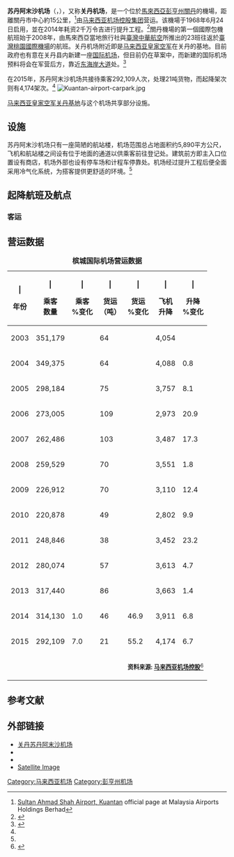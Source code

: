 {{Infobox airport
| name = 苏丹阿末沙机场暨关丹皇家空军基地<br>Sultan Ahmad Shah Airport / RMAF Kuantan
| nativename = Lapangan Terbang Sultan Ahmad Shah / TUDM Kuantan
| image = Sultan Ahmad Shah Airport.jpg
| image-width = 200
| IATA = KUA
| ICAO = WMKD
| type = 军用/民用
| owner = [[国库控股|国库控股]]（[[马来西亚政府|马来西亚政府]]）
| operator = [[马来西亚武装部队|马来西亚武装部队]]和[[马来西亚机场控股|马来西亚机场控股]]（MAHB）
| city-served = [[关丹|关丹]]
| location = [[马来西亚|马来西亚]][[彭亨州|彭亨州]][[关丹|关丹]]
| hub =
| timezone = [[马来西亚标准时间|马来西亚标准时间]]
| utc = [[UTC+08:00|东八区]]
| elevation-f = 58
| elevation-m = 
| coordinates = {{coord|03|46|11|N|103|12|34|E|region:MY|display=inline,title}}
| website =
| pushpin_map = Malaysia West
| pushpin_map_caption = 机场于[[马来西亚半岛|马来西亚半岛]]的位置
| pushpin_label = WMKD
| r1-number = 18/36
| r1-length-m = 2,804
| r1-surface = [[沥青|沥青]]
| metric-rwy = y
| stat1-header = 客运量
| stat1-data = 292,109人次（{{decrease}} 7.0%）
| stat-year = 2015
| footnotes = 来源：官网<ref name="malaysiaairports.com.my">{{cite web|url=http://www.malaysiaairports.com.my/index.php?option=com_content&view=article&id=12&Itemid=71|title=Malaysia Airports|work=www.malaysiaairports.com.my|access-date=2011-10-16|archive-date=2018-09-29|archive-url=https://web.archive.org/web/20180929163010/http://www.malaysiaairports.com.my/index.php?option=com_content&view=article&id=12&Itemid=71|dead-url=no}}</ref><br>马来西亚[[航行资料汇编|航行资料汇编]]<ref name=AIP>[http://aip.dca.gov.my/aip%20pdf/AD/AD2/WMKD/WMKD-Kuantan%20Airport.pdf WMKD – KUANTAN AIRPORT] {{Wayback|url=http://aip.dca.gov.my/aip%20pdf/AD/AD2/WMKD/WMKD-Kuantan%20Airport.pdf |date=20131227212845 }} at Department of Civil Aviation Malaysia</ref>
| stat2-header = 货运量
| stat2-data = 21吨（{{decrease}} 55.2%）
| stat3-header = 航运量
| stat3-data = 4,174架次（{{increase}} 6.7%）
}}

'''苏丹阿末沙机场'''（{{lang-ms|Lapangan Terbang Sultan Ahmad Shah}}，{{airport codes|KUA|WMKD}}），又称'''关丹机场'''，是一个位於[[馬來西亞|馬來西亞]][[彭亨州|彭亨州]][[關丹|關丹]]的機場，距離關丹市中心約15公里，<ref>[http://www.malaysiaairports.com.my/index.php?option=com_content&view=article&id=12&Itemid=76 Sultan Ahmad Shah Airport, Kuantan] {{Wayback|url=http://www.malaysiaairports.com.my/index.php?option=com_content&view=article&id=12&Itemid=76 |date=20170831221012 }} official page at Malaysia Airports Holdings Berhad</ref>由[[马来西亚机场控股集团|马来西亚机场控股集团]]营运。该機場于1968年6月24日启用，並在2014年耗资2千万令吉进行提升工程。<ref name="enanyang.my">{{Cite web |url=http://www.enanyang.my/news/20140726/%E8%BF%8E%E5%90%88%E5%9B%BD%E9%99%85%E9%9C%80%E6%B1%82-2%E5%8D%83%E4%B8%87%E6%8F%90%E5%8D%87%E5%85%B3%E4%B8%B9%E6%9C%BA%E5%9C%BA |title=存档副本 |access-date=2022-02-09 |archive-date=2019-06-29 |archive-url=https://web.archive.org/web/20190629062902/http://www.enanyang.my/news/20140726/%e8%bf%8e%e5%90%88%e5%9b%bd%e9%99%85%e9%9c%80%e6%b1%82-2%e5%8d%83%e4%b8%87%e6%8f%90%e5%8d%87%e5%85%b3%e4%b8%b9%e6%9c%ba%e5%9c%ba/ |dead-url=yes }}</ref>關丹機場的第一個國際包機航班始于2008年，由馬來西亞當地旅行社與[[臺灣|臺灣]][[中華航空|中華航空]]所推出的23班往返於[[臺灣桃園國際機場|臺灣桃園國際機場]]的航班。关丹机场附近即是[[马来西亚皇家空军|马来西亚皇家空军]]在关丹的基地。目前政府也有意在关丹县内新建一座[[国际机场|国际机场]]，但目前仍在草案中，而新建的国际机场预料将会在军营后方，靠近[[东海岸大道|东海岸大道]]处。<ref>{{cite web|url=http://www.sinchew.com.my/node/1661846|title=2035年关丹县地方发展草图．关丹未来国际机场．坐落班珍？|date=2017-07-12|publisher=|access-date=2017-08-31|archive-date=2019-06-09|archive-url=https://web.archive.org/web/20190609152454/http://www.sinchew.com.my/node/1661846|dead-url=no}}</ref>

在2015年，苏丹阿末沙机场共接待乘客292,109人次，处理21吨货物，而起降架次则有4,174架次。<ref name="malaysiaairports.com.my"/>
[[Image:Kuantan-airport-carpark.jpg|thumb]]

[[马来西亚皇家空军关丹基地|马来西亚皇家空军关丹基地]]与这个机场共享部分设施。

==设施==
苏丹阿末沙机场只有一座简陋的航站楼，机场范围总占地面积约5,890平方公尺，飞机和航站楼之间设有位于地面的通道以供乘客前往登记处。建筑前方即主入口位置设有商店，机场外部也设有停车场和计程车停靠处。机场经过提升工程后便全面采用冷气化系统，为搭客提供更舒适的环境。<ref name="enanyang.my"/>

==起降航班及航点==
===客运===
{{Airport-dest-list
| {{flagicon|MYS}} [[馬來西亞國際航空|馬來西亞航空]] | [[吉隆坡国际机场|吉隆坡－国际]]
| {{flagicon|MYS}} [[亞洲航空|亞洲航空]] | [[吉隆坡国际机场|吉隆坡－国际]]
| {{flagicon|MYS}} [[馬印航空|馬印航空]] | [[苏丹依斯迈布特拉机场|哥打峇魯]]（2019年7月26日開辦）
| {{flagicon|MYS}} [[飞萤航空|飞萤航空]] | [[檳城國際機場|檳城]]
| {{flagicon|SIN}} [[酷航|酷航]] | [[新加坡樟宜机场|新加坡]]<ref>{{cite web|url=http://www.theindependent.sg/scoot-to-kick-off-brand-new-malaysian-destinations/|title=Scoot to kick off brand new Malaysian destinations - The Independent|first=WorldFuture|last=TV|work=www.theindependent.sg|access-date=2017-08-31|archive-date=2021-01-22|archive-url=https://web.archive.org/web/20210122002255/https://theindependent.sg/scoot-to-kick-off-brand-new-malaysian-destinations/|dead-url=no}}</ref><ref>{{cite web|url=http://ufood.orientaldaily.com.my/article/208373|title=酷航开辟新航线 关丹古晋出发有优惠 - U玩食|publisher=|access-date=2017-08-31|archive-date=2019-12-31|archive-url=https://web.archive.org/web/20191231153545/http://ufood.orientaldaily.com.my/article/208373|dead-url=no}}</ref><ref>{{cite web|url=http://www.sinchew.com.my/node/1673072|title=每周4趟空巴载客．狮城酷航明年飞关丹|date=2017-08-16|publisher=|access-date=2017-08-31|archive-date=2019-06-08|archive-url=https://web.archive.org/web/20190608202651/http://www.sinchew.com.my/node/1673072|dead-url=no}}</ref>
}}

==营运数据==
{|class="toccolours sortable" style="padding:0.5em;"
|+ '''槟城国际机场营运数据'''
! | <center>年份</center>
! | <center>乘客<br />数量</center>
! | <center>乘客<br />%变化</center>
! | <center>货运<br />（吨）</center>
! | <center>货运<br />%变化</center>
! | <center>飞机<br />升降</center>
! | <center>升降<br />%变化</center>
|- style="background:#eee;"
|2003||351,179||{{sort|10|{{nochange}}}}||64||{{sort|10|{{nochange}}}}||4,054||{{nochange}}
|- style="background:#eee;"
|2004||349,375||{{decrease}}{{sort|03|0.5}}||64||{{nochange}}{{sort|09|}}||4,088||{{increase}} 0.8
|- style="background:#eee;"
|2005||298,184||{{decrease}}{{sort|09|14.6}}||75||{{increase}}{{sort|03|17.2}}||3,757||{{decrease}} 8.1
|- style="background:#eee;"
|2006||273,005||{{decrease}}{{sort|07|8.4}}||109||{{increase}}{{sort|02|45.3}}||2,973||{{decrease}} 20.9
|- style="background:#eee;"
|2007||262,486||{{decrease}}{{sort|06|3.8}}||103||{{decrease}}{{sort|04|5.5}}||3,487||{{increase}} 17.3
|- style="background:#eee;"
|2008||259,529||{{decrease}}{{sort|04|1.1}}||70||{{decrease}}{{sort|07|32.0}}||3,551||{{increase}} 1.8
|- style="background:#eee;"
|2009||226,912||{{decrease}}{{sort|08|12.6}}||70||{{nochange}}{{sort|08|}}||3,110||{{decrease}} 12.4
|- style="background:#eee;"
|2010||220,878||{{decrease}}{{sort|05|2.7}}||49||{{decrease}}{{sort|06|30.0}}||2,802||{{decrease}} 9.9
|- style="background:#eee;"
|2011||248,846||{{increase}}{{sort|01|12.7}}||38||{{decrease}}{{sort|05|22.4}}||3,452||{{increase}} 23.2
|- style="background:#eee;"
|2012||280,074||{{increase}}{{sort|02|12.5}}||57||{{increase}}{{sort|01|50.5}}||3,613||{{increase}} 4.7
|- style="background:#eee;"
|2013||317,440||{{increase}}{{sort|02|13.3}}||86||{{increase}}{{sort|01|51.2}}||3,663||{{increase}} 1.4
|- style="background:#eee;"
|2014||314,130||{{decrease}} 1.0||46||{{decrease}} 46.9||3,911||{{increase}} 6.8
|- style="background:#eee;"
|2015||292,109||{{decrease}} 7.0||21||{{decrease}} 55.2||4,174||{{increase}} 6.7
|-
| colspan="7" style="text-align:right;"| <sup>'''资料来源: [[马来西亚机场控股|马来西亚机场控股]]'''<ref>{{cite web|url=http://ir.irchartnexus.com/malaysiaairports/doc/ar/ar2015.pdf|title=MAHB Annual Report 2015|publisher=Malaysia Airports|date=2016-04-06|accessdate=2016-04-07|deadurl=yes|archiveurl=https://web.archive.org/web/20160418070113/http://ir.irchartnexus.com/malaysiaairports/doc/ar/ar2015.pdf|archivedate=2016-04-18}}</ref></sup>
|}

==参考文献==
{{reflist|30em}}

==外部链接==
{{commons category|Sultan Haji Ahmad Shah Airport}}
{{Portal|东南亚|马来西亚|航空}}
*[http://www.malaysiaairports.com.my/index.php?ch=17&pg=55&ac=180 关丹苏丹阿末沙机场] {{Wayback|url=http://www.malaysiaairports.com.my/index.php?ch=17&pg=55&ac=180 |date=20180929182515 }}
*{{NWS-current|WMKD}}
*{{ASNet|KUA}}
*[http://maps.google.com/maps?f=q&hl=en&q=Kuantan,+Malaysia&layer=&ie=UTF8&t=h&om=1&ll=3.781719,103.212776&spn=0.010363,0.014591&z=16&iwloc=addr Satellite Image]

{{马来西亚机场}}

[[Category:马来西亚机场|Category:马来西亚机场]]
[[Category:彭亨州机场|Category:彭亨州机场]]